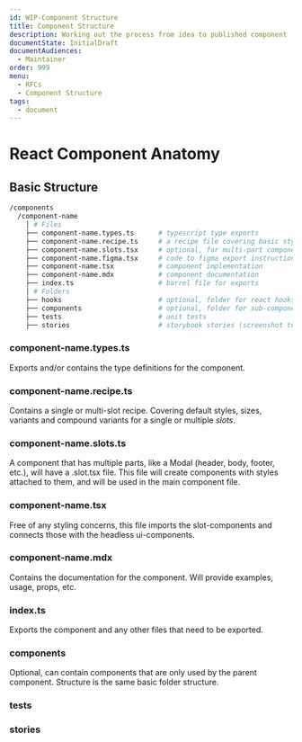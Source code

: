 ```yaml
---
id: WIP-Component Structure
title: Component Structure
description: Working out the process from idea to published component
documentState: InitialDraft
documentAudiences:
  - Maintainer
order: 999
menu:
  - RFCs
  - Component Structure
tags:
  - document
---
```


# React Component Anatomy

## Basic Structure

```bash
/components
  /component-name
    │ # Files
    ├── component-name.types.ts      # typescript type exports
    ├── component-name.recipe.ts     # a recipe file covering basic styles, sizes & variants
    ├── component-name.slots.tsx     # optional, for multi-part components
    ├── component-name.figma.tsx     # code to figma export instructions/definition
    ├── component-name.tsx           # component implementation
    ├── component-name.mdx           # component documentation
    ├── index.ts                     # barrel file for exports
    │ # Folders
    ├── hooks                        # optional, folder for react hooks
    ├── components                   # optional, folder for sub-components
    ├── tests                        # unit tests
    ├── stories                      # storybook stories (screenshot tests)
```

### component-name.types.ts

Exports and/or contains the type definitions for the component.

### component-name.recipe.ts

Contains a single or multi-slot recipe. Covering default styles, sizes, variants
and compound variants for a single or multiple _slots_.

### component-name.slots.ts

A component that has multiple parts, like a Modal (header, body, footer, etc.),
will have a .slot.tsx file. This file will create components with styles
attached to them, and will be used in the main component file.

### component-name.tsx

Free of any styling concerns, this file imports the slot-components and connects
those with the headless ui-components.

### component-name.mdx

Contains the documentation for the component. Will provide examples, usage,
props, etc.

### index.ts

Exports the component and any other files that need to be exported.

### components

Optional, can contain components that are only used by the parent component.
Structure is the same basic folder structure.

### tests

### stories
